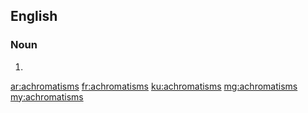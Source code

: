 ==English==

===Noun===
{{head|en}}

# {{plural of|achromatism}}

[[ar:achromatisms]]
[[fr:achromatisms]]
[[ku:achromatisms]]
[[mg:achromatisms]]
[[my:achromatisms]]
